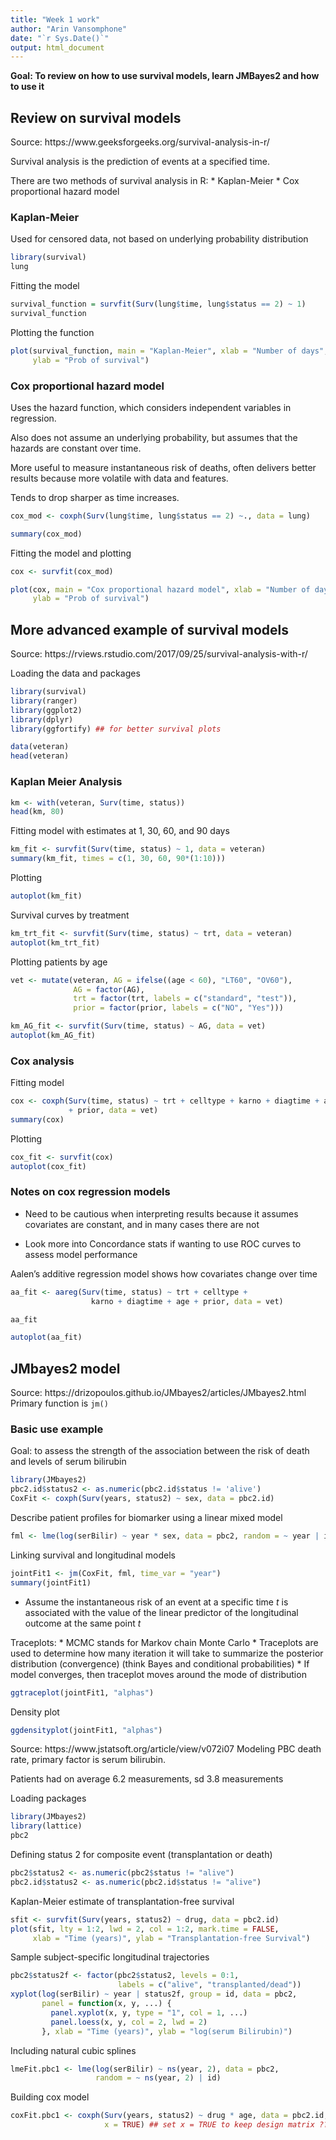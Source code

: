 ```yaml
---
title: "Week 1 work"
author: "Arin Vansomphone"
date: "`r Sys.Date()`"
output: html_document
---
```

**Goal: To review on how to use survival models, learn JMBayes2 and how to use it**

## Review on survival models
Source: https://www.geeksforgeeks.org/survival-analysis-in-r/

Survival analysis is the prediction of events at a specified time. 

There are two methods of survival analysis in R:
* Kaplan-Meier 
* Cox proportional hazard model

### Kaplan-Meier 
Used for censored data, not based on underlying probability distribution
```r
library(survival)
lung
```

Fitting the model
```r
survival_function = survfit(Surv(lung$time, lung$status == 2) ~ 1)
survival_function
```

Plotting the function
```r
plot(survival_function, main = "Kaplan-Meier", xlab = "Number of days", 
     ylab = "Prob of survival")
```

### Cox proportional hazard model
Uses the hazard function, which considers independent variables in regression.

Also does not assume an underlying probability, but assumes that the hazards are constant over time.

More useful to measure instantaneous risk of deaths, often delivers better results because more volatile with data and features.

Tends to drop sharper as time increases. 
```r
cox_mod <- coxph(Surv(lung$time, lung$status == 2) ~., data = lung)

summary(cox_mod)
```

Fitting the model and plotting
```r
cox <- survfit(cox_mod)

plot(cox, main = "Cox proportional hazard model", xlab = "Number of days", 
     ylab = "Prob of survival")
```

## More advanced example of survival models
Source: https://rviews.rstudio.com/2017/09/25/survival-analysis-with-r/

Loading the data and packages
```r
library(survival)
library(ranger)
library(ggplot2)
library(dplyr)
library(ggfortify) ## for better survival plots

data(veteran)
head(veteran)
```

### Kaplan Meier Analysis
```r
km <- with(veteran, Surv(time, status))
head(km, 80)
```

Fitting model with estimates at 1, 30, 60, and 90 days
```r
km_fit <- survfit(Surv(time, status) ~ 1, data = veteran)
summary(km_fit, times = c(1, 30, 60, 90*(1:10)))
```

Plotting
```r
autoplot(km_fit)
```

Survival curves by treatment
```r
km_trt_fit <- survfit(Surv(time, status) ~ trt, data = veteran)
autoplot(km_trt_fit)
```
 
Plotting patients by age
```r
vet <- mutate(veteran, AG = ifelse((age < 60), "LT60", "OV60"),
              AG = factor(AG),
              trt = factor(trt, labels = c("standard", "test")),
              prior = factor(prior, labels = c("NO", "Yes")))

km_AG_fit <- survfit(Surv(time, status) ~ AG, data = vet)
autoplot(km_AG_fit)
```

### Cox analysis
Fitting model
```r
cox <- coxph(Surv(time, status) ~ trt + celltype + karno + diagtime + age
             + prior, data = vet)
summary(cox)
```

Plotting
```r
cox_fit <- survfit(cox)
autoplot(cox_fit)
```

### Notes on cox regression models
* Need to be cautious when interpreting results because it assumes covariates are constant, and in many cases there are not

* Look more into Concordance stats if wanting to use ROC curves to assess model performance

Aalen's additive regression model shows how covariates change over time
```r
aa_fit <- aareg(Surv(time, status) ~ trt + celltype +
                  karno + diagtime + age + prior, data = vet)

aa_fit
```
```r
autoplot(aa_fit)
```

## JMbayes2 model
Source: https://drizopoulos.github.io/JMbayes2/articles/JMbayes2.html
Primary function is `jm()`

### Basic use example
Goal: to assess the strength of the association between the risk of death and levels of serum bilirubin
```r
library(JMbayes2)
pbc2.id$status2 <- as.numeric(pbc2.id$status != 'alive')
CoxFit <- coxph(Surv(years, status2) ~ sex, data = pbc2.id)
```

Describe patient profiles for biomarker using a linear mixed model
```r
fml <- lme(log(serBilir) ~ year * sex, data = pbc2, random = ~ year | id) 
```

Linking survival and longitudinal models
```r
jointFit1 <- jm(CoxFit, fml, time_var = "year")
summary(jointFit1)
```

* Assume the instantaneous risk of an event at a specific time $t$ is associated with the value of the linear predictor of the longitudinal outcome at the same point $t$

Traceplots:
* MCMC stands for Markov chain Monte Carlo
* Traceplots are used to determine how many iteration it will take to summarize the posterior distribution (convergence) (think Bayes and conditional probabilities)
  * If model converges, then traceplot moves around the mode of distribution
```r
ggtraceplot(jointFit1, "alphas")
```

Density plot
```r
ggdensityplot(jointFit1, "alphas")
```

Source: https://www.jstatsoft.org/article/view/v072i07
Modeling PBC death rate, primary factor is serum bilirubin.

Patients had on average 6.2 measurements, sd 3.8 measurements

Loading packages
```r
library(JMbayes2)
library(lattice)
pbc2
```

Defining status 2 for composite event (transplantation or death)
```r
pbc2$status2 <- as.numeric(pbc2$status != "alive")
pbc2.id$status2 <- as.numeric(pbc2.id$status != "alive")
```

Kaplan-Meier estimate of transplantation-free survival
```r
sfit <- survfit(Surv(years, status2) ~ drug, data = pbc2.id)
plot(sfit, lty = 1:2, lwd = 2, col = 1:2, mark.time = FALSE, 
     xlab = "Time (years)", ylab = "Transplantation-free Survival")
```

Sample subject-specific longitudinal trajectories
```r
pbc2$status2f <- factor(pbc2$status2, levels = 0:1,
                        labels = c("alive", "transplanted/dead"))
xyplot(log(serBilir) ~ year | status2f, group = id, data = pbc2,
       panel = function(x, y, ...) {
         panel.xyplot(x, y, type = "1", col = 1, ...)
         panel.loess(x, y, col = 2, lwd = 2)
       }, xlab = "Time (years)", ylab = "log(serum Bilirubin)")
```

Including natural cubic splines
```r
lmeFit.pbc1 <- lme(log(serBilir) ~ ns(year, 2), data = pbc2,
                   random = ~ ns(year, 2) | id)
```

Building cox model
```r
coxFit.pbc1 <- coxph(Surv(years, status2) ~ drug * age, data = pbc2.id,
                     x = TRUE) ## set x = TRUE to keep design matrix ??
```


